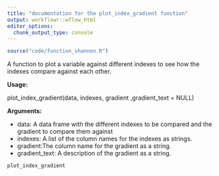 ```yaml
---
title: "documentation for the plot_index_gradient function"
output: workflowr::wflow_html
editor_options:
  chunk_output_type: console
---
```

```r
source("code/function_shannon.R")
```

A function to plot a variable against different indexes to see how the indexes compare against each other.

**Usage:**

plot_index_gradient(data, indexes, gradient ,gradient_text = NULL)

**Arguments:**

* data: A data frame with the different indexes to be compared and the gradient to compare them against
* indexes: A list of the column names for the indexes as strings.
* gradient:The column name for the gradient as a string.
* gradient_text: A description of the gradient as a string.

```r
plot_index_gradient
```

